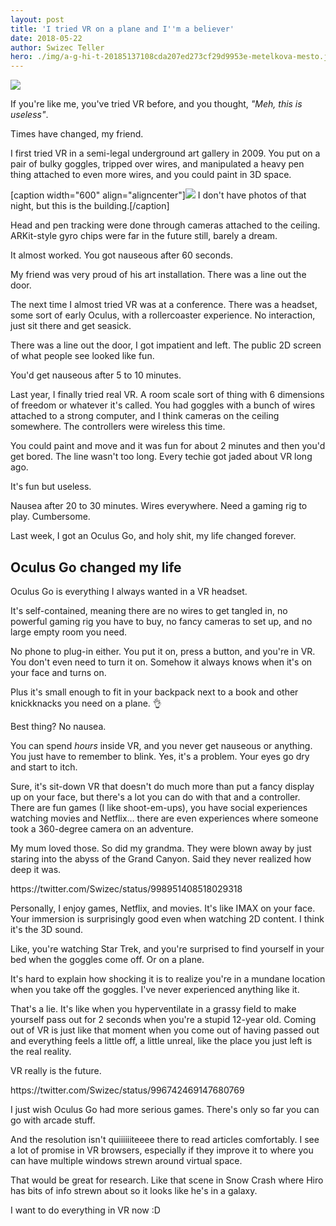 ```yaml
---
layout: post
title: 'I tried VR on a plane and I''m a believer'
date: 2018-05-22
author: Swizec Teller
hero: ./img/a-g-hi-t-20185137108cda207ed273cf29d9953e-metelkova-mesto.jpg
---
```

![](./img/blog-wp-content-uploads-2018-05-gif-of-VR-on-a-plane.gif)



If you're like me, you've tried VR before, and you thought, _"Meh, this is useless"_.



Times have changed, my friend.



I first tried VR in a semi-legal underground art gallery in 2009. You put on a pair of bulky goggles, tripped over wires, and manipulated a heavy pen thing attached to even more wires, and you could paint in 3D space.



\[caption width="600" align="aligncenter"][![](https://lonelyplanetimages.imgix.net/a/g/hi/t/20185137108cda207ed273cf29d9953e-metelkova-mesto.jpg)](./img/a-g-hi-t-20185137108cda207ed273cf29d9953e-metelkova-mesto.jpg) I don't have photos of that night, but this is the building.\[/caption]



Head and pen tracking were done through cameras attached to the ceiling. ARKit-style gyro chips were far in the future still, barely a dream.



It almost worked. You got nauseous after 60 seconds.



My friend was very proud of his art installation. There was a line out the door.



The next time I almost tried VR was at a conference. There was a headset, some sort of early Oculus, with a rollercoaster experience. No interaction, just sit there and get seasick.



There was a line out the door, I got impatient and left. The public 2D screen of what people see looked like fun.



You'd get nauseous after 5 to 10 minutes.



Last year, I finally tried real VR. A room scale sort of thing with 6 dimensions of freedom or whatever it's called. You had goggles with a bunch of wires attached to a strong computer, and I think cameras on the ceiling somewhere. The controllers were wireless this time.



You could paint and move and it was fun for about 2 minutes and then you'd get bored. The line wasn't too long. Every techie got jaded about VR long ago.



It's fun but useless.



Nausea after 20 to 30 minutes. Wires everywhere. Need a gaming rig to play. Cumbersome.



Last week, I got an Oculus Go, and holy shit, my life changed forever.



## Oculus Go changed my life



Oculus Go is everything I always wanted in a VR headset.



It's self-contained, meaning there are no wires to get tangled in, no powerful gaming rig you have to buy, no fancy cameras to set up, and no large empty room you need.



No phone to plug-in either. You put it on, press a button, and you're in VR. You don't even need to turn it on. Somehow it always knows when it's on your face and turns on.



Plus it's small enough to fit in your backpack next to a book and other knickknacks you need on a plane. 👌



Best thing? No nausea.



You can spend _hours_ inside VR, and you never get nauseous or anything. You just have to remember to blink. Yes, it's a problem. Your eyes go dry and start to itch.



Sure, it's sit-down VR that doesn't do much more than put a fancy display up on your face, but there's a lot you can do with that and a controller. There are fun games (I like shoot-em-ups), you have social experiences watching movies and Netflix… there are even experiences where someone took a 360-degree camera on an adventure.



My mum loved those. So did my grandma. They were blown away by just staring into the abyss of the Grand Canyon. Said they never realized how deep it was.



https&#x3A;//twitter.com/Swizec/status/998951408518029318



Personally, I enjoy games, Netflix, and movies. It's like IMAX on your face. Your immersion is surprisingly good even when watching 2D content. I think it's the 3D sound.



Like, you're watching Star Trek, and you're surprised to find yourself in your bed when the goggles come off. Or on a plane.



It's hard to explain how shocking it is to realize you're in a mundane location when you take off the goggles. I've never experienced anything like it.



That's a lie. It's like when you hyperventilate in a grassy field to make yourself pass out for 2 seconds when you're a stupid 12-year old. Coming out of VR is just like that moment when you come out of having passed out and everything feels a little off, a little unreal, like the place you just left is the real reality.



VR really is the future.



https&#x3A;//twitter.com/Swizec/status/996742469147680769



I just wish Oculus Go had more serious games. There's only so far you can go with arcade stuff.



And the resolution isn't quiiiiiiteeee there to read articles comfortably. I see a lot of promise in VR browsers, especially if they improve it to where you can have multiple windows strewn around virtual space.



That would be great for research. Like that scene in Snow Crash where Hiro has bits of info strewn about so it looks like he's in a galaxy.



I want to do everything in VR now :D